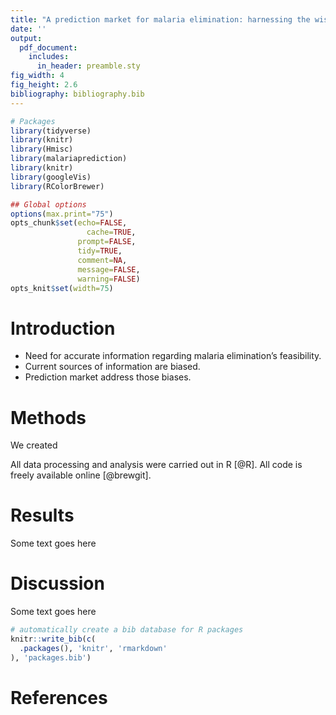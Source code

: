 ```yaml
---
title: "A prediction market for malaria elimination: harnessing the wisdom of crowds to inform health financing and policy"
date: ''
output: 
  pdf_document:
    includes:
      in_header: preamble.sty
fig_width: 4
fig_height: 2.6
bibliography: bibliography.bib
---
```



```r
# Packages
library(tidyverse)
library(knitr)
library(Hmisc)
library(malariaprediction)
library(knitr)
library(googleVis)
library(RColorBrewer)

## Global options
options(max.print="75")
opts_chunk$set(echo=FALSE,
	             cache=TRUE,
               prompt=FALSE,
               tidy=TRUE,
               comment=NA,
               message=FALSE,
               warning=FALSE)
opts_knit$set(width=75)
```


\begin{center}
\begin{large}

```r
# malariaprediction::make_authors()
```

\end{large}
\end{center}

\vspace{5mm}

\begin{center}
\textbf{Abstract}  
\end{center}

\vspace{5mm}
\begin{center}
\begin{changemargin}{3cm}{3cm} 

Here goes some abstract text. Bla bla bla bla bla bla bla bla bla bla bla bla bla bla bla bla bla bla bla bla bla bla bla bla bla bla bla bla bla bla bla bla bla bla bla bla bla bla bla bla bla bla bla bla bla bla bla bla bla bla bla bla bla bla bla bla bla bla bla bla bla bla bla .

\end{changemargin}
\end{center}




# Introduction

- Need for accurate information regarding malaria elimination's feasibility.  
- Current sources of information are biased.  
- Prediction market address those biases.


# Methods

We created

All data processing and analysis were carried out in R [@R]. All code is freely available online [@brewgit].

# Results

Some text goes here


# Discussion

Some text goes here



```r
# automatically create a bib database for R packages
knitr::write_bib(c(
  .packages(), 'knitr', 'rmarkdown'
), 'packages.bib')
```


# References



